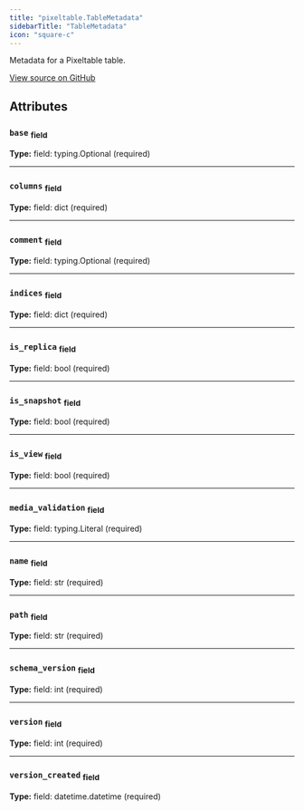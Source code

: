 ```yaml
---
title: "pixeltable.TableMetadata"
sidebarTitle: "TableMetadata"
icon: "square-c"
---
```


Metadata for a Pixeltable table.


<a href="https://github.com/pixeltable/pixeltable/blob/v0.4.17/pixeltable/catalog/table_metadata.py#L48" target="_blank">View source on GitHub</a>

## Attributes

### `base` <sub>field</sub>

**Type:** field: typing.Optional (required)

---

### `columns` <sub>field</sub>

**Type:** field: dict (required)

---

### `comment` <sub>field</sub>

**Type:** field: typing.Optional (required)

---

### `indices` <sub>field</sub>

**Type:** field: dict (required)

---

### `is_replica` <sub>field</sub>

**Type:** field: bool (required)

---

### `is_snapshot` <sub>field</sub>

**Type:** field: bool (required)

---

### `is_view` <sub>field</sub>

**Type:** field: bool (required)

---

### `media_validation` <sub>field</sub>

**Type:** field: typing.Literal (required)

---

### `name` <sub>field</sub>

**Type:** field: str (required)

---

### `path` <sub>field</sub>

**Type:** field: str (required)

---

### `schema_version` <sub>field</sub>

**Type:** field: int (required)

---

### `version` <sub>field</sub>

**Type:** field: int (required)

---

### `version_created` <sub>field</sub>

**Type:** field: datetime.datetime (required)

